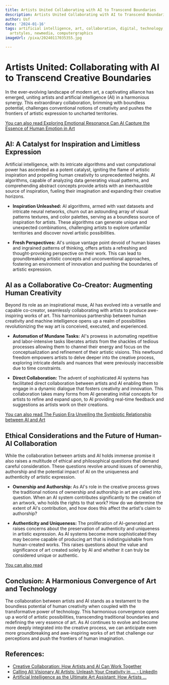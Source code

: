 ```yaml
---
title: Artists United Collaborating with AI to Transcend Boundaries
description: Artists United Collaborating with AI to Transcend Boundaries
author: Usf
date: '2024-01-16'
tags: artificial intelligence, art, collaboration, digital, technology, future, innovation,
  artstyles, newmedia, computergraphics
imageUrl: /pixa/20240117035355.jpg

---
```

# Artists United: Collaborating with AI to Transcend Creative Boundaries

In the ever-evolving landscape of modern art, a captivating alliance has emerged, uniting artists and artificial intelligence (AI) in a harmonious  synergy. This extraordinary collaboration, brimming with boundless potential, challenges conventional notions  of creativity and pushes the frontiers of artistic expression to uncharted territories.

[You can also  read Exploring Emotional Resonance Can AI  Capture the Essence of Human Emotion in Art](Exploring%20Emotional%20Resonance%20Can%20AI%20Capture%20the%20Essence%20of%20Human%20Emotion%20in%20Art)


## AI: A Catalyst for Inspiration  and Limitless Expression

Artificial intelligence, with its intricate algorithms and vast computational power has ascended as a potent catalyst,  igniting the flame of artistic inspiration and propelling human creativity to unprecedented heights. AI algorithms, capable of analyzing data generating visual patterns, and comprehending abstract concepts provide artists with an  inexhaustible source of inspiration, fueling their imagination and  expanding their creative horizons.

- **Inspiration Unleashed:** AI algorithms, armed with vast datasets and intricate  neural  networks, churn out an astounding array of visual patterns textures, and color palettes, serving as a  boundless source of inspiration  for artists. These algorithms can generate unique and unexpected combinations, challenging artists to explore unfamiliar  territories and discover novel artistic possibilities.

- **Fresh Perspectives:** AI's unique vantage  point devoid of human biases and ingrained patterns of  thinking,  offers artists a refreshing and thought-provoking  perspective on their work. This  can lead to groundbreaking artistic concepts and unconventional approaches, fostering an environment of innovation and pushing the boundaries of artistic expression.

##  AI as a Collaborative Co-Creator: Augmenting  Human  Creativity

Beyond its role as an inspirational muse,  AI has  evolved into a versatile and capable co-creator, seamlessly collaborating with  artists to produce awe-inspiring works  of art. This harmonious partnership between human creativity and  machine intelligence opens up a realm of possibilities revolutionizing the way art is conceived,  executed, and experienced.

- **Automation of Mundane Tasks:** AI's prowess in automating repetitive and labor-intensive tasks liberates artists from the shackles of tedious  processes allowing them to channel their energy and focus  on the conceptualization  and refinement of their  artistic visions. This newfound freedom  empowers artists to delve deeper into the  creative process, exploring intricate details and nuances that were previously  inaccessible due to time constraints.

- **Direct Collaboration:** The advent of sophisticated AI systems has facilitated direct collaboration between artists and AI enabling them to engage in a dynamic dialogue that fosters creativity and innovation. This collaboration takes many forms from AI generating initial concepts for  artists to refine and expand upon, to AI  providing real-time feedback and suggestions  as artists  work on their creations.

[You can also read  The Fusion Era Unveiling the Symbiotic Relationship between AI and Art](The%20Fusion%20Era%20Unveiling%20the%20Symbiotic%20Relationship%20between%20AI%20and%20Art)


##  Ethical Considerations and the Future of Human-AI Collaboration

While  the collaboration between artists and AI holds immense  promise it also raises a multitude  of ethical and philosophical questions that demand careful consideration. These questions revolve around issues of  ownership, authorship and the potential impact of AI on the uniqueness and authenticity of  artistic  expression.

- **Ownership and Authorship:** As AI's role in the creative  process grows the  traditional notions of ownership and authorship in art are called  into question.  When an AI system contributes significantly to the creation of  an artwork, who holds  the rights to that work? How do  we  determine the extent of AI's contribution, and how does this affect the artist's claim to authorship?

- **Authenticity and Uniqueness:** The proliferation of AI-generated art raises concerns about the preservation of authenticity and uniqueness in artistic expression. As AI  systems become more sophisticated they may become capable of producing art that is indistinguishable from human-created works. This raises questions  about  the value and significance of art created solely  by AI and whether  it can truly be considered unique or authentic.

[You can also read ]()


## Conclusion: A Harmonious  Convergence  of Art and Technology

The  collaboration between artists and AI stands as  a testament to the boundless potential of human creativity when coupled with the transformative power of technology.  This harmonious convergence opens up a world of artistic possibilities, transcending traditional boundaries and redefining the very  essence of art. As AI continues to evolve and become more  deeply integrated  into the creative process, we can anticipate even more groundbreaking and awe-inspiring works of  art that challenge our  perceptions and push the frontiers of human imagination.

## References:
- [Creative Collaboration: How Artists and AI Can Work Together](https://medium.com/higher-neurons/creative-collaboration-how-artists-and-ai-can-work-together-187502fd8fdb)
- [Calling All Visionary AI Artists: Unleash Your Creativity in ... - LinkedIn](https://www.linkedin.com/pulse/calling-all-visionary-ai-artists-unleash-your-freedom-cappelletti)
- [Artificial Intelligence as the Ultimate Art Assistant: How Artists ...](https://medium.com/@rohit017228/artificial-intelligence-as-the-ultimate-art-assistant-how-artists-collaborate-with-ai-c88da2049d72)
